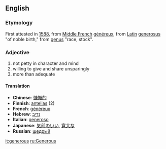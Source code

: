 == English ==
=== Etymology ===
First attested in [[1588]], from [[Middle French]] [[généreux]], from [[Latin]] [[generosus]] "of noble birth," from [[genus]] "race, stock".

=== Adjective ===
# not petty in character and mind
# willing to give and share unsparingly
# more than adequate

====Translation====
*'''Chinese''': [[慷慨的]]
*'''Finnish''': [[antelias]] (2)
*'''French''': [[généreux]]
*'''Hebrew''': [[נדיב]]
*'''Italian''': [[generoso]]
*'''Japanese''': [[気前のいい]], [[寛大な]]
*'''Russian''': [[щедрый]]

[[it:generous]]
[[ru:Generous]]